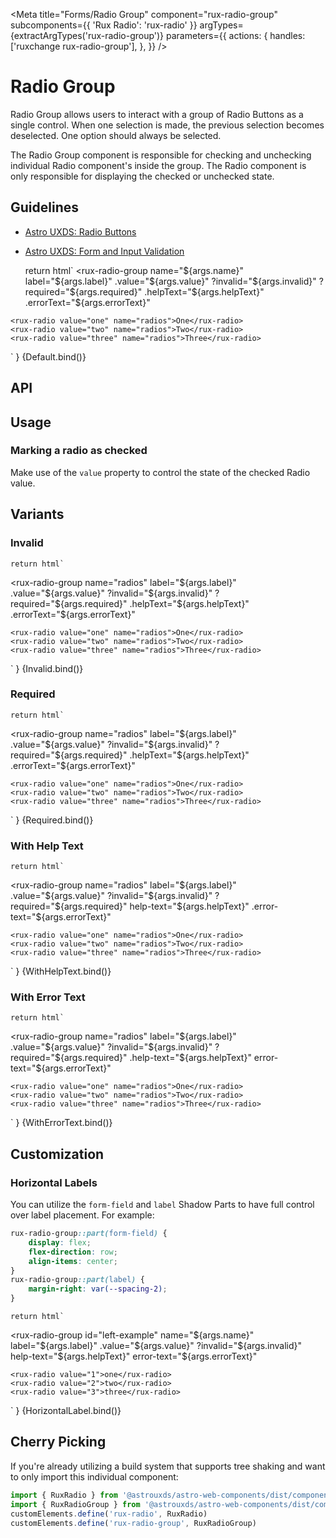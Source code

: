 
<Meta
    title="Forms/Radio Group"
    component="rux-radio-group"
    subcomponents={{ 'Rux Radio': 'rux-radio' }}
    argTypes={extractArgTypes('rux-radio-group')}
    parameters={{
        actions: {
            handles: ['ruxchange rux-radio-group'],
        },
    }}
/>

# Radio Group

Radio Group allows users to interact with a group of Radio Buttons as a single control. When one selection is made, the previous selection becomes deselected. One option should always be selected.

The Radio Group component is responsible for checking and unchecking individual Radio component's inside the group. The Radio component is only responsible for displaying the checked or unchecked state.

## Guidelines

-   [Astro UXDS: Radio Buttons](https://www.astrouxds.com/ui-components/radio-button)
-   [Astro UXDS: Form and Input Validation](https://www.astrouxds.com/ui-components/validation)

    return html`
<rux-radio-group
    name="${args.name}"
    label="${args.label}"
    .value="${args.value}"
    ?invalid="${args.invalid}"
    ?required="${args.required}"
    .helpText="${args.helpText}"
    .errorText="${args.errorText}"
>
    <rux-radio value="one" name="radios">One</rux-radio>
    <rux-radio value="two" name="radios">Two</rux-radio>
    <rux-radio value="three" name="radios">Three</rux-radio>
</rux-radio-group>
    `
}

<Canvas>
    <Story
        args={{
            name: 'radios',
            label: 'Radio group',
            errorText: "",
            helpText: "",
            invalid: false,
        }}
        name="Default"
    >
        {Default.bind()}
    </Story>
</Canvas>

## API

<ArgsTable of="rux-radio-group" />

## Usage

### Marking a radio as checked

Make use of the `value` property to control the state of the checked Radio value.

## Variants

### Invalid

    return html`
<rux-radio-group
    name="radios"
    label="${args.label}"
    .value="${args.value}"
    ?invalid="${args.invalid}"
    ?required="${args.required}"
    .helpText="${args.helpText}"
    .errorText="${args.errorText}"
>
    <rux-radio value="one" name="radios">One</rux-radio>
    <rux-radio value="two" name="radios">Two</rux-radio>
    <rux-radio value="three" name="radios">Three</rux-radio>
</rux-radio-group>
    `
}

<Canvas>
    <Story
        args={{
            name: 'radios',
            label: 'Radio group',
            invalid: true,
            errorText: "",
            helpText: "",
        }}
        name="Invalid"
    >
        {Invalid.bind()}
    </Story>
</Canvas>

### Required

    return html`
<rux-radio-group
    name="radios"
    label="${args.label}"
    .value="${args.value}"
    ?invalid="${args.invalid}"
    ?required="${args.required}"
    .helpText="${args.helpText}"
    .errorText="${args.errorText}"
>
    <rux-radio value="one" name="radios">One</rux-radio>
    <rux-radio value="two" name="radios">Two</rux-radio>
    <rux-radio value="three" name="radios">Three</rux-radio>
</rux-radio-group>
    `
}

<Canvas>
    <Story
        args={{
            name: 'radios',
            label: 'Radio group',
            required: true,
        }}
        name="Required"
    >
        {Required.bind()}
    </Story>
</Canvas>

### With Help Text

    return html`
<rux-radio-group
    name="radios"
    label="${args.label}"
    .value="${args.value}"
    ?invalid="${args.invalid}"
    ?required="${args.required}"
    help-text="${args.helpText}"
    .error-text="${args.errorText}"
>
    <rux-radio value="one" name="radios">One</rux-radio>
    <rux-radio value="two" name="radios">Two</rux-radio>
    <rux-radio value="three" name="radios">Three</rux-radio>
</rux-radio-group>
    `
}

<Canvas>
    <Story
        args={{
            name: 'radios',
            label: 'Radio group',
            helpText: 'Help text',
            errorText: "",
            invalid: false,
        }}
        name="With Help Text"
    >
        {WithHelpText.bind()}
    </Story>
</Canvas>

### With Error Text

    return html`
<rux-radio-group
    name="radios"
    label="${args.label}"
    .value="${args.value}"
    ?invalid="${args.invalid}"
    ?required="${args.required}"
    .help-text="${args.helpText}"
    error-text="${args.errorText}"
>
    <rux-radio value="one" name="radios">One</rux-radio>
    <rux-radio value="two" name="radios">Two</rux-radio>
    <rux-radio value="three" name="radios">Three</rux-radio>
</rux-radio-group>
    `
}

<Canvas>
    <Story
        args={{
            name: 'radios',
            label: 'Radio group',
            errorText: 'Error text',
            helpText: "",
            invalid: false
        }}
        name="With Error Text"
    >
        {WithErrorText.bind()}
    </Story>
</Canvas>

## Customization

### Horizontal Labels

You can utilize the `form-field` and `label` Shadow Parts to have full control over label placement. For example:

```css
rux-radio-group::part(form-field) {
    display: flex;
    flex-direction: row;
    align-items: center;
}
rux-radio-group::part(label) {
    margin-right: var(--spacing-2);
}
```

    return html`
<style>
    #left-example::part(form-field) {
        display: flex;
        flex-direction: row;
    }
    #left-example::part(label) {
        margin-right: var(--spacing-2);
    }
</style>
<rux-radio-group
    id="left-example"
    name="${args.name}"
    label="${args.label}"
    .value="${args.value}"
    ?invalid="${args.invalid}"
    help-text="${args.helpText}"
    error-text="${args.errorText}"
>
    <rux-radio value="1">one</rux-radio>
    <rux-radio value="2">two</rux-radio>
    <rux-radio value="3">three</rux-radio>
</rux-radio-group>
    `
}

<Canvas>
    <Story
        name="Horizontal Label"
        args={{
            name: 'radios',
            label: 'Label',
            errorText: "",
            helpText: "",
            invalid: false
        }}
    >
        {HorizontalLabel.bind()}
    </Story>
</Canvas>

## Cherry Picking

If you're already utilizing a build system that supports tree shaking and want to only import this individual component:

```js
import { RuxRadio } from '@astrouxds/astro-web-components/dist/components/rux-radio.js'
import { RuxRadioGroup } from '@astrouxds/astro-web-components/dist/components/rux-radio-group.js'
customElements.define('rux-radio', RuxRadio)
customElements.define('rux-radio-group', RuxRadioGroup)
```
